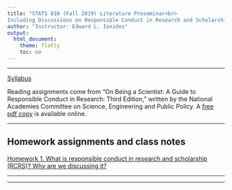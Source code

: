 ```yaml
---
title: "STATS 810 (Fall 2019) Literature Proseminar<br>
Including Discussions on Responsible Conduct in Research and Scholarship"
author: "Instructor: Edward L. Ionides"
output:
  html_document:
    theme: flatly
    toc: no
---
```


------

[Syllabus](syllabus.pdf) 

Reading assignments come from "On Being a Scientist: A Guide to Responsible Conduct in Research: Third Edition," written by the National Academies Committee on Science, Engineering and Public Policy. 
A [free pdf copy](http://www.nap.edu/catalog.php?record_id=12192) is available online.


----------

## Homework assignments and class notes 

[Homework 1. What is responsible conduct in research and scholarship (RCRS)? Why are we discussing it?](hw01.pdf)

------------

-----------
